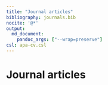 ```yaml
---
title: "Journal articles"
bibliography: journals.bib
nocite: '@*'
output:
  md_document: 
    pandoc_args: ["--wrap=preserve"]
csl: apa-cv.csl
---
```


# Journal articles

::: {#refs}
:::
